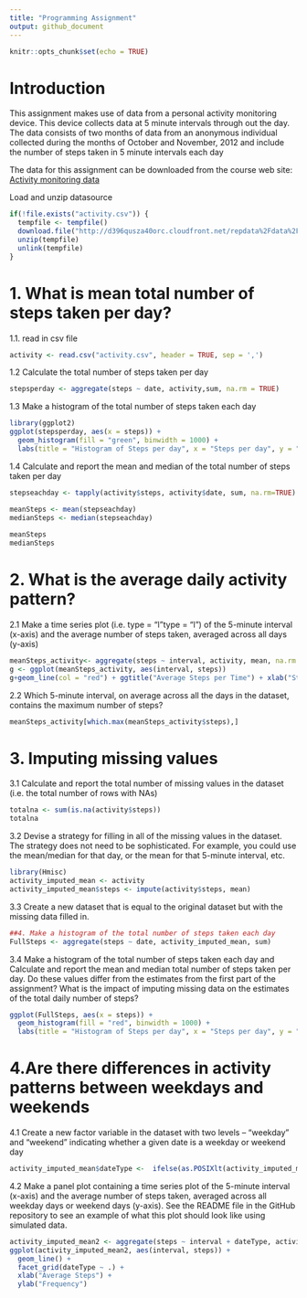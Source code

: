 ```yaml
---
title: "Programming Assignment"
output: github_document
---
```


```r
knitr::opts_chunk$set(echo = TRUE)
```

# Introduction 

This assignment makes use of data from a personal activity monitoring device. This device collects data at 5 minute intervals through out the day. The data consists of two months of data from an anonymous individual collected during the months of October and November, 2012 and include the number of steps taken in 5 minute intervals each day

The data for this assignment can be downloaded from the course web site: 
[Activity monitoring data](http://d396qusza40orc.cloudfront.net/repdata%2Fdata%2Factivity.zip)

 
Load and unzip datasource
```r
if(!file.exists("activity.csv")) {
  tempfile <- tempfile()
  download.file("http://d396qusza40orc.cloudfront.net/repdata%2Fdata%2Factivity.zip",destfile = tempfile)
  unzip(tempfile)
  unlink(tempfile)
}
```

# 1. What is mean total number of steps taken per day?

1.1. read in csv file
```r
activity <- read.csv("activity.csv", header = TRUE, sep = ',')
```

1.2 Calculate the total number of steps taken per day
```r
stepsperday <- aggregate(steps ~ date, activity,sum, na.rm = TRUE)
```


1.3 Make a histogram of the total number of steps taken each day
```r
library(ggplot2)
ggplot(stepsperday, aes(x = steps)) +
  geom_histogram(fill = "green", binwidth = 1000) +
  labs(title = "Histogram of Steps per day", x = "Steps per day", y = "Frequency")
```

1.4 Calculate and report the mean and median of the total number of steps taken per day
```r
stepseachday <- tapply(activity$steps, activity$date, sum, na.rm=TRUE)

meanSteps <- mean(stepseachday)
medianSteps <- median(stepseachday)
  
meanSteps
medianSteps
```

# 2. What is the average daily activity pattern?

2.1 Make a time series plot (i.e. type = "l"\color{red}{\verb|type = "l"|}type = "l") of the 5-minute interval (x-axis) and the average number of steps taken, averaged across all days (y-axis)
```r
meanSteps_activity<- aggregate(steps ~ interval, activity, mean, na.rm = TRUE)
g <- ggplot(meanSteps_activity, aes(interval, steps))
g+geom_line(col = "red") + ggtitle("Average Steps per Time") + xlab("Steps") + ylab("Frequency")+ theme(plot.title = element_text(face="bold", size=10))
```

2.2 Which 5-minute interval, on average across all the days in the dataset, contains the maximum number of steps?
```r
meanSteps_activity[which.max(meanSteps_activity$steps),]
```

# 3. Imputing missing values

3.1 Calculate and report the total number of missing values in the dataset (i.e. the total number of rows with NAs)
```r
totalna <- sum(is.na(activity$steps))
totalna
```

3.2 Devise a strategy for filling in all of the missing values in the dataset. The strategy does not need to be sophisticated. For example, you could use the mean/median for that day, or the mean for that 5-minute interval, etc.
```r
library(Hmisc)
activity_imputed_mean <- activity
activity_imputed_mean$steps <- impute(activity$steps, mean)
```

3.3 Create a new dataset that is equal to the original dataset but with the missing data filled in.
```r
##4. Make a histogram of the total number of steps taken each day
FullSteps <- aggregate(steps ~ date, activity_imputed_mean, sum)
```

3.4 Make a histogram of the total number of steps taken each day and Calculate and report the mean and median total number of steps taken per day. Do these values differ from the estimates from the first part of the assignment? What is the impact of imputing missing data on the estimates of the total daily number of steps?
```r
ggplot(FullSteps, aes(x = steps)) +
  geom_histogram(fill = "red", binwidth = 1000) +
  labs(title = "Histogram of Steps per day", x = "Steps per day", y = "Frequency")
```

# 4.Are there differences in activity patterns between weekdays and weekends

4.1 Create a new factor variable in the dataset with two levels – “weekday” and “weekend” indicating whether a given date is a weekday or weekend day
```r
activity_imputed_mean$dateType <-  ifelse(as.POSIXlt(activity_imputed_mean $date)$wday %in% c(0,6), 'weekend', 'weekday')
```


4.2 Make a panel plot containing a time series plot of the 5-minute interval (x-axis) and the average number of steps taken, averaged across all weekday days or weekend days (y-axis). See the README file in the GitHub repository to see an example of what this plot should look like using simulated data.
```r
activity_imputed_mean2 <- aggregate(steps ~ interval + dateType, activity_imputed_mean, mean)
ggplot(activity_imputed_mean2, aes(interval, steps)) + 
  geom_line() + 
  facet_grid(dateType ~ .) +
  xlab("Average Steps") + 
  ylab("Frequency")
```

